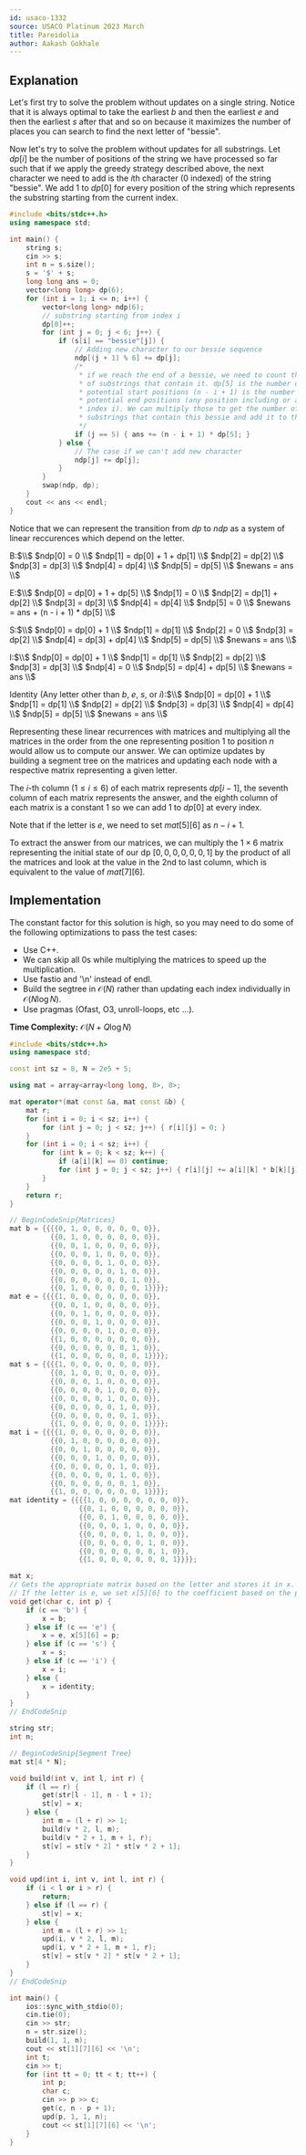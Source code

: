 ```yaml
---
id: usaco-1332
source: USACO Platinum 2023 March
title: Pareidolia
author: Aakash Gokhale
---
```


## Explanation

Let's first try to solve the problem without updates on a single string.
Notice that it is always optimal to take the earliest $b$ and then the earliest $e$ and then the earliest $s$ after that and so on because it maximizes the number of places you can search to find the next letter of "bessie".

Now let's try to solve the problem without updates for all substrings.
Let $dp[i]$ be the number of positions of the string we have processed so far such that if we apply the greedy strategy described above, the next character we need to add is the $i$th character ($0$ indexed) of the string "bessie". We add $1$ to $dp[0]$ for every position of the string which represents the substring starting from the current index.

<LanguageSection>
<CPPSection>

```cpp
#include <bits/stdc++.h>
using namespace std;

int main() {
	string s;
	cin >> s;
	int n = s.size();
	s = '$' + s;
	long long ans = 0;
	vector<long long> dp(6);
	for (int i = 1; i <= n; i++) {
		vector<long long> ndp(6);
		// substring starting from index i
		dp[0]++;
		for (int j = 0; j < 6; j++) {
			if (s[i] == "bessie"[j]) {
				// Adding new character to our bessie sequence
				ndp[(j + 1) % 6] += dp[j];
				/*
				 * if we reach the end of a bessie, we need to count the number
				 * of substrings that contain it. dp[5] is the number of
				 * potential start positions (n - i + 1) is the number of
				 * potential end positions (any position including or after
				 * index i). We can multiply those to get the number of
				 * substrings that contain this bessie and add it to the answer.
				 */
				if (j == 5) { ans += (n - i + 1) * dp[5]; }
			} else {
				// The case if we can't add new character
				ndp[j] += dp[j];
			}
		}
		swap(ndp, dp);
	}
	cout << ans << endl;
}
```

</CPPSection>
</LanguageSection>

Notice that we can represent the transition from $dp$ to $ndp$ as a system of linear reccurences which depend on the letter.

B:$\\$
$ndp[0] = 0 \\$
$ndp[1] = dp[0] + 1 + dp[1] \\$
$ndp[2] = dp[2] \\$
$ndp[3] = dp[3] \\$
$ndp[4] = dp[4] \\$
$ndp[5] = dp[5] \\$
$newans = ans \\$

E:$\\$
$ndp[0] = dp[0] + 1 + dp[5] \\$
$ndp[1] = 0 \\$
$ndp[2] = dp[1] + dp[2] \\$
$ndp[3] = dp[3] \\$
$ndp[4] = dp[4] \\$
$ndp[5] = 0 \\$
$newans = ans + (n - i + 1) * dp[5] \\$

S:$\\$
$ndp[0] = dp[0] + 1 \\$
$ndp[1] = dp[1] \\$
$ndp[2] = 0 \\$
$ndp[3] = dp[2] \\$
$ndp[4] = dp[3] + dp[4] \\$
$ndp[5] = dp[5] \\$
$newans = ans \\$

I:$\\$
$ndp[0] = dp[0] + 1 \\$
$ndp[1] = dp[1] \\$
$ndp[2] = dp[2] \\$
$ndp[3] = dp[3] \\$
$ndp[4] = 0 \\$
$ndp[5] = dp[4] + dp[5] \\$
$newans = ans \\$

Identity (Any letter other than $b$, $e$, $s$, or $i$):$\\$
$ndp[0] = dp[0] + 1 \\$
$ndp[1] = dp[1] \\$
$ndp[2] = dp[2] \\$
$ndp[3] = dp[3] \\$
$ndp[4] = dp[4] \\$
$ndp[5] = dp[5] \\$
$newans = ans \\$

Representing these linear recurrences with matrices and multiplying all the matrices in the order from the one representing position $1$ to position $n$ would allow us to compute our answer. We can optimize updates by building a segment tree on the matrices and updating each node with a respective matrix representing a given letter.

The $i$-th column $(1 \leq i \leq 6)$ of each matrix represents $dp[i - 1]$, the seventh column of each matrix represents the answer, and the eighth column of each matrix is a constant $1$ so we can add $1$ to $dp[0]$ at every index.

Note that if the letter is $e$, we need to set $mat[5][6]$ as $n - i + 1$.

To extract the answer from our matrices, we can multiply the $1 \times 6$ matrix representing the initial state of our dp $[0, 0, 0, 0, 0, 0, 1]$ by the product of all the matrices and look at the value in the $2$nd to last column, which is equivalent to the value of $mat[7][6]$.

## Implementation
The constant factor for this solution is high, so you may need to do some of the following optimizations to pass the test cases:
 - Use C++.
 - We can skip all $0$s while multiplying the matrices to speed up the multiplication.
 - Use fastio and '\n' instead of endl.
 - Build the segtree in $\mathcal{O}(N)$ rather than updating each index individually in $\mathcal{O}(N \log N)$.
 - Use pragmas (Ofast, O3, unroll-loops, etc ...).

**Time Complexity:** $\mathcal{O}(N + Q \log N)$

<LanguageSection>
<CPPSection>

```cpp
#include <bits/stdc++.h>
using namespace std;

const int sz = 8, N = 2e5 + 5;

using mat = array<array<long long, 8>, 8>;

mat operator*(mat const &a, mat const &b) {
	mat r;
	for (int i = 0; i < sz; i++) {
		for (int j = 0; j < sz; j++) { r[i][j] = 0; }
	}
	for (int i = 0; i < sz; i++) {
		for (int k = 0; k < sz; k++) {
			if (a[i][k] == 0) continue;
			for (int j = 0; j < sz; j++) { r[i][j] += a[i][k] * b[k][j]; }
		}
	}
	return r;
}

// BeginCodeSnip{Matrices}
mat b = {{{{0, 1, 0, 0, 0, 0, 0, 0}},
          {{0, 1, 0, 0, 0, 0, 0, 0}},
          {{0, 0, 1, 0, 0, 0, 0, 0}},
          {{0, 0, 0, 1, 0, 0, 0, 0}},
          {{0, 0, 0, 0, 1, 0, 0, 0}},
          {{0, 0, 0, 0, 0, 1, 0, 0}},
          {{0, 0, 0, 0, 0, 0, 1, 0}},
          {{0, 1, 0, 0, 0, 0, 0, 1}}}};
mat e = {{{{1, 0, 0, 0, 0, 0, 0, 0}},
          {{0, 0, 1, 0, 0, 0, 0, 0}},
          {{0, 0, 1, 0, 0, 0, 0, 0}},
          {{0, 0, 0, 1, 0, 0, 0, 0}},
          {{0, 0, 0, 0, 1, 0, 0, 0}},
          {{1, 0, 0, 0, 0, 0, 0, 0}},
          {{0, 0, 0, 0, 0, 0, 1, 0}},
          {{1, 0, 0, 0, 0, 0, 0, 1}}}};
mat s = {{{{1, 0, 0, 0, 0, 0, 0, 0}},
          {{0, 1, 0, 0, 0, 0, 0, 0}},
          {{0, 0, 0, 1, 0, 0, 0, 0}},
          {{0, 0, 0, 0, 1, 0, 0, 0}},
          {{0, 0, 0, 0, 1, 0, 0, 0}},
          {{0, 0, 0, 0, 0, 1, 0, 0}},
          {{0, 0, 0, 0, 0, 0, 1, 0}},
          {{1, 0, 0, 0, 0, 0, 0, 1}}}};
mat i = {{{{1, 0, 0, 0, 0, 0, 0, 0}},
          {{0, 1, 0, 0, 0, 0, 0, 0}},
          {{0, 0, 1, 0, 0, 0, 0, 0}},
          {{0, 0, 0, 1, 0, 0, 0, 0}},
          {{0, 0, 0, 0, 0, 1, 0, 0}},
          {{0, 0, 0, 0, 0, 1, 0, 0}},
          {{0, 0, 0, 0, 0, 0, 1, 0}},
          {{1, 0, 0, 0, 0, 0, 0, 1}}}};
mat identity = {{{{1, 0, 0, 0, 0, 0, 0, 0}},
                 {{0, 1, 0, 0, 0, 0, 0, 0}},
                 {{0, 0, 1, 0, 0, 0, 0, 0}},
                 {{0, 0, 0, 1, 0, 0, 0, 0}},
                 {{0, 0, 0, 0, 1, 0, 0, 0}},
                 {{0, 0, 0, 0, 0, 1, 0, 0}},
                 {{0, 0, 0, 0, 0, 0, 1, 0}},
                 {{1, 0, 0, 0, 0, 0, 0, 1}}}};

mat x;
// Gets the appropriate matrix based on the letter and stores it in x.
// If the letter is e, we set x[5][6] to the coefficient based on the position.
void get(char c, int p) {
	if (c == 'b') {
		x = b;
	} else if (c == 'e') {
		x = e, x[5][6] = p;
	} else if (c == 's') {
		x = s;
	} else if (c == 'i') {
		x = i;
	} else {
		x = identity;
	}
}
// EndCodeSnip

string str;
int n;

// BeginCodeSnip{Segment Tree}
mat st[4 * N];

void build(int v, int l, int r) {
	if (l == r) {
		get(str[l - 1], n - l + 1);
		st[v] = x;
	} else {
		int m = (l + r) >> 1;
		build(v * 2, l, m);
		build(v * 2 + 1, m + 1, r);
		st[v] = st[v * 2] * st[v * 2 + 1];
	}
}

void upd(int i, int v, int l, int r) {
	if (i < l or i > r) {
		return;
	} else if (l == r) {
		st[v] = x;
	} else {
		int m = (l + r) >> 1;
		upd(i, v * 2, l, m);
		upd(i, v * 2 + 1, m + 1, r);
		st[v] = st[v * 2] * st[v * 2 + 1];
	}
}
// EndCodeSnip

int main() {
	ios::sync_with_stdio(0);
	cin.tie(0);
	cin >> str;
	n = str.size();
	build(1, 1, n);
	cout << st[1][7][6] << '\n';
	int t;
	cin >> t;
	for (int tt = 0; tt < t; tt++) {
		int p;
		char c;
		cin >> p >> c;
		get(c, n - p + 1);
		upd(p, 1, 1, n);
		cout << st[1][7][6] << '\n';
	}
}
```

</CPPSection>
</LanguageSection>
